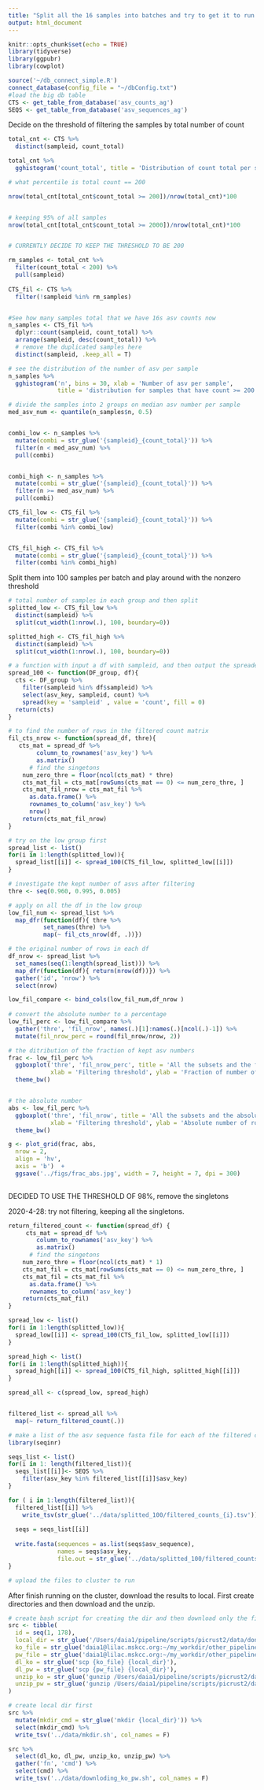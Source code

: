 ```yaml
---
title: "Split all the 16 samples into batches and try to get it to run on the cluster"
output: html_document
---
```


```r
knitr::opts_chunk$set(echo = TRUE)
library(tidyverse)
library(ggpubr)
library(cowplot)
```

```r
source('~/db_connect_simple.R')
connect_database(config_file = "~/dbConfig.txt")
#load the big db table
CTS <- get_table_from_database('asv_counts_ag')
SEQS <- get_table_from_database('asv_sequences_ag')
```
 


Decide on the threshold of filtering the samples by total number of count

```r
total_cnt <- CTS %>% 
  distinct(sampleid, count_total)

total_cnt %>% 
  gghistogram('count_total', title = 'Distribution of count total per sample')

# what percentile is total count == 200

nrow(total_cnt[total_cnt$count_total >= 200])/nrow(total_cnt)*100


# keeping 95% of all samples
nrow(total_cnt[total_cnt$count_total >= 2000])/nrow(total_cnt)*100


# CURRENTLY DECIDE TO KEEP THE THRESHOLD TO BE 200
```

```r
rm_samples <- total_cnt %>% 
  filter(count_total < 200) %>% 
  pull(sampleid) 
  
CTS_fil <- CTS %>% 
  filter(!sampleid %in% rm_samples)


#See how many samples total that we have 16s asv counts now
n_samples <- CTS_fil %>% 
  dplyr::count(sampleid, count_total) %>% 
  arrange(sampleid, desc(count_total)) %>% 
  # remove the duplicated samples here
  distinct(sampleid, .keep_all = T)
```

```r
# see the distribution of the number of asv per sample
n_samples %>% 
  gghistogram('n', bins = 30, xlab = 'Number of asv per sample',
              title = 'distribution for samples that have count >= 200')

# divide the samples into 2 groups on median asv number per sample
med_asv_num <- quantile(n_samples$n, 0.5)


combi_low <- n_samples %>% 
  mutate(combi = str_glue('{sampleid}_{count_total}')) %>% 
  filter(n < med_asv_num) %>% 
  pull(combi)


combi_high <- n_samples %>% 
  mutate(combi = str_glue('{sampleid}_{count_total}')) %>% 
  filter(n >= med_asv_num) %>% 
  pull(combi)

CTS_fil_low <- CTS_fil %>% 
  mutate(combi = str_glue('{sampleid}_{count_total}')) %>% 
  filter(combi %in% combi_low)


CTS_fil_high <- CTS_fil %>% 
  mutate(combi = str_glue('{sampleid}_{count_total}')) %>% 
  filter(combi %in% combi_high)
```
 
Split them into 100 samples per batch and play around with the nonzero threshold

```r
# total number of samples in each group and then split
splitted_low <- CTS_fil_low %>% 
  distinct(sampleid) %>% 
  split(cut_width(1:nrow(.), 100, boundary=0))

splitted_high <- CTS_fil_high %>% 
  distinct(sampleid) %>% 
  split(cut_width(1:nrow(.), 100, boundary=0))

# a function with input a df with sampleid, and then output the spreaded counts matrix
spread_100 <- function(DF_group, df){
  cts <- DF_group %>% 
    filter(sampleid %in% df$sampleid) %>% 
    select(asv_key, sampleid, count) %>% 
    spread(key = 'sampleid' , value = 'count', fill = 0)
  return(cts)
}

# to find the number of rows in the filtered count matrix
fil_cts_nrow <- function(spread_df, thre){
   cts_mat = spread_df %>% 
        column_to_rownames('asv_key') %>% 
        as.matrix()
      # find the singetons
    num_zero_thre = floor(ncol(cts_mat) * thre)
    cts_mat_fil = cts_mat[rowSums(cts_mat == 0) <= num_zero_thre, ]
    cts_mat_fil_nrow = cts_mat_fil %>% 
      as.data.frame() %>% 
      rownames_to_column('asv_key') %>% 
      nrow()
    return(cts_mat_fil_nrow)
}
```


```r
# try on the low group first
spread_list <- list()
for(i in 1:length(splitted_low)){
  spread_list[[i]] <- spread_100(CTS_fil_low, splitted_low[[i]])
}
```

```r
# investigate the kept number of asvs after filtering
thre <- seq(0.960, 0.995, 0.005)

# apply on all the df in the low group
low_fil_num <- spread_list %>% 
  map_dfr(function(df){ thre %>% 
          set_names(thre) %>% 
          map(~ fil_cts_nrow(df, .))})

# the original number of rows in each df
df_nrow <- spread_list %>% 
  set_names(seq(1:length(spread_list))) %>% 
  map_dfr(function(df){ return(nrow(df))}) %>% 
  gather('id', 'nrow') %>% 
  select(nrow)

low_fil_compare <- bind_cols(low_fil_num,df_nrow )
  
# convert the absolute number to a percentage
low_fil_perc <- low_fil_compare %>% 
  gather('thre', 'fil_nrow', names(.)[1]:names(.)[ncol(.)-1]) %>% 
  mutate(fil_nrow_perc = round(fil_nrow/nrow, 2))
```

```r
# the ditribution of the fraction of kept asv numbers
frac <- low_fil_perc %>% 
  ggboxplot('thre', 'fil_nrow_perc', title = 'All the subsets and the fraction',
            xlab = 'Filtering threshold', ylab = 'Fraction of number of rows left after filtering', add = 'jitter') +
  theme_bw()


# the absolute number
abs <- low_fil_perc %>% 
  ggboxplot('thre', 'fil_nrow', title = 'All the subsets and the absolute number',
            xlab = 'Filtering threshold', ylab = 'Absolute number of rows left after filtering', add = 'jitter') +
  theme_bw()

g <- plot_grid(frac, abs,
  nrow = 2,
  align = 'hv',
  axis = 'b')  +
  ggsave('../figs/frac_abs.jpg', width = 7, height = 7, dpi = 300)
 
```

DECIDED TO USE THE THRESHOLD OF 98%, remove the singletons

2020-4-28: try not filtering, keeping all the singletons.

```r
return_filtered_count <- function(spread_df) {
     cts_mat = spread_df %>% 
        column_to_rownames('asv_key') %>% 
        as.matrix()
      # find the singetons
    num_zero_thre = floor(ncol(cts_mat) * 1)
    cts_mat_fil = cts_mat[rowSums(cts_mat == 0) <= num_zero_thre, ]
    cts_mat_fil = cts_mat_fil %>% 
      as.data.frame() %>% 
      rownames_to_column('asv_key') 
    return(cts_mat_fil)
}

spread_low <- list()
for(i in 1:length(splitted_low)){
  spread_low[[i]] <- spread_100(CTS_fil_low, splitted_low[[i]])
}

spread_high <- list()
for(i in 1:length(splitted_high)){
  spread_high[[i]] <- spread_100(CTS_fil_high, splitted_high[[i]])
}

spread_all <- c(spread_low, spread_high)


filtered_list <- spread_all %>% 
  map(~ return_filtered_count(.))
```

```r
# make a list of the asv sequence fasta file for each of the filtered count matrix
library(seqinr)

seqs_list <- list()
for(i in 1: length(filtered_list)){
  seqs_list[[i]]<- SEQS %>% 
    filter(asv_key %in% filtered_list[[i]]$asv_key)
}
```


```r
for ( i in 1:length(filtered_list)){
  filtered_list[[i]] %>% 
    write_tsv(str_glue('../data/splitted_100/filtered_counts_{i}.tsv'))
  
  seqs = seqs_list[[i]]
  
  write.fasta(sequences = as.list(seqs$asv_sequence), 
              names = seqs$asv_key,
              file.out = str_glue('../data/splitted_100/filtered_counts_asv_sequence_{i}.tsv'))
}

# upload the files to cluster to run
```


############################################################################################################


After finish running on the cluster, download the results to local. First create directories and then download and the unzip.

```r
# create bash script for creating the dir and then download only the file into the corresponding dir
src <- tibble(
  id = seq(1, 178),
  local_dir = str_glue('/Users/daia1/pipeline/scripts/picrust2/data/done_results/subset_{id}'),
  ko_file = str_glue('daia1@lilac.mskcc.org:~/my_workdir/other_pipeline/picrust2/output/picrust2_out_{id}/KO_metagenome_out/pred_metagenome_unstrat.tsv.gz'),
  pw_file = str_glue('daia1@lilac.mskcc.org:~/my_workdir/other_pipeline/picrust2/output/picrust2_out_{id}/pathways_out/path_abun_unstrat.tsv.gz'),
  dl_ko = str_glue('scp {ko_file} {local_dir}'),
  dl_pw = str_glue('scp {pw_file} {local_dir}'),
  unzip_ko = str_glue('gunzip /Users/daia1/pipeline/scripts/picrust2/data/done_results/subset_{id}/pred_metagenome_unstrat.tsv.gz'),
  unzip_pw = str_glue('gunzip /Users/daia1/pipeline/scripts/picrust2/data/done_results/subset_{id}/path_abun_unstrat.tsv.gz')
)

# create local dir first
src %>% 
  mutate(mkdir_cmd = str_glue('mkdir {local_dir}')) %>% 
  select(mkdir_cmd) %>% 
  write_tsv('../data/mkdir.sh', col_names = F)

src %>% 
  select(dl_ko, dl_pw, unzip_ko, unzip_pw) %>% 
  gather('fn', 'cmd') %>% 
  select(cmd) %>% 
  write_tsv('../data/downloding_ko_pw.sh', col_names = F)
```



